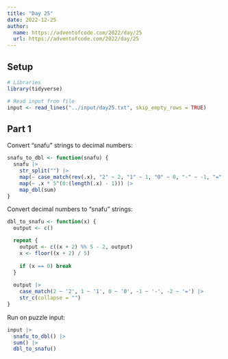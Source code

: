 ```yaml
---
title: "Day 25"
date: 2022-12-25
author:
  name: https://adventofcode.com/2022/day/25
  url: https://adventofcode.com/2022/day/25
---
```


## Setup

```r

# Libraries
library(tidyverse)

# Read input from file
input <- read_lines("../input/day25.txt", skip_empty_rows = TRUE)

```

## Part 1

Convert "snafu" strings to decimal numbers:

```r

snafu_to_dbl <- function(snafu) {
  snafu |> 
    str_split("") |> 
    map(~ case_match(rev(.x), "2" ~ 2, "1" ~ 1, "0" ~ 0, "-" ~ -1, "=" ~ -2)) |> 
    map(~ .x * 5^(0:(length(.x) - 1))) |> 
    map_dbl(sum)
}

```

Convert decimal numbers to "snafu" strings:

```r

dbl_to_snafu <- function(x) {
  output <- c()

  repeat {
    output <- c((x + 2) %% 5 - 2, output)
    x <- floor((x + 2) / 5)
    
    if (x == 0) break
  }
  
  output |> 
    case_match(2 ~ '2', 1 ~ '1', 0 ~ '0', -1 ~ '-', -2 ~ '=') |> 
    str_c(collapse = "")
}

```

Run on puzzle input:

```r

input |> 
  snafu_to_dbl() |> 
  sum() |> 
  dbl_to_snafu()

```

